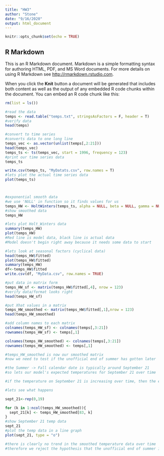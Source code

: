 ---
title: "HW3"
author: "Stone"
date: "9/16/2020"
output: html_document
---

```{r setup, include=FALSE}
knitr::opts_chunk$set(echo = TRUE)
```

## R Markdown

This is an R Markdown document. Markdown is a simple formatting syntax for authoring HTML, PDF, and MS Word documents. For more details on using R Markdown see <http://rmarkdown.rstudio.com>.

When you click the **Knit** button a document will be generated that includes both content as well as the output of any embedded R code chunks within the document. You can embed an R code chunk like this:

```{r HW 4 Q7.2}

rm(list = ls())

#read the data
temps <- read.table("temps.txt", stringsAsFactors = F, header = T)
#verify data
head(temps)

#convert to time series
#converts data to one long line
temps_vec <- as.vector(unlist(temps[,2:21]))
head(temps_vec)
temps_ts <- ts(temps_vec, start = 1996, frequency = 123)
#print our time series data
temps_ts

write.csv(temps_ts, "MyDatats.csv", row.names = T)
#lets plot the actual time series data
plot(temps_ts)



#exponential smooth data
#we use 'NULL' in function so it finds values for us
temps_HW <- HoltWinters(temps_ts, alpha = NULL, beta = NULL, gamma = NULL, seasonal = "multiplicative")
#show smoothed data
temps_HW

#lets plot Holt_Winters data
summary(temps_HW)
plot(temps_HW)
#Red line is model data, black line is actual data
#Model doesn't begin right away because it needs some data to start

#lets look at seasonal factors (cyclical data)
head(temps_HW$fitted)
plot(temps_HW$fitted)
summary(temps_HW)
df<-temps_HW$fitted
write.csv(df, "MyData.csv", row.names = TRUE)

#put data in matrix form
temps_HW_sf <- matrix(temps_HW$fitted[,4], nrow = 123)
#verify data/format looks right
head(temps_HW_sf)

#put Xhat values in a matrix
temps_HW_smoothed <- matrix(temps_HW$fitted[,1],nrow = 123)
head(temps_HW_smoothed)

#add column names to each matrix
colnames(temps_HW_sf) <- colnames(temps[,3:21])
rownames(temps_HW_sf) <- temps[,1]

colnames(temps_HW_smoothed) <- colnames(temps[,3:21])
rownames(temps_HW_smoothed) <- temps[,1]

#temps_HW_smoothed is now our smoothed matrix
#now we need to test if the unofficial end of summer has gotten later

#the Summer -> Fall calendar date is typically around September 21
#so lets our model's expected temperatures for September 21 over time

#if the temperature on September 21 is increasing over time, then the end of summer is coming later

#lets see what happens

sept_21<-rep(0,19)

for (k in 1:ncol(temps_HW_smoothed)){
  sept_21[k] <- temps_HW_smoothed[83, k]
}
#show September 21 temp data
sept_21
#plot the temp data in a line graph
plot(sept_21, type = "o")

#there is clearly no trend in the smoothed temperature data over time
#therefore we reject the hypothesis that the unofficial end of summer is getting
```

